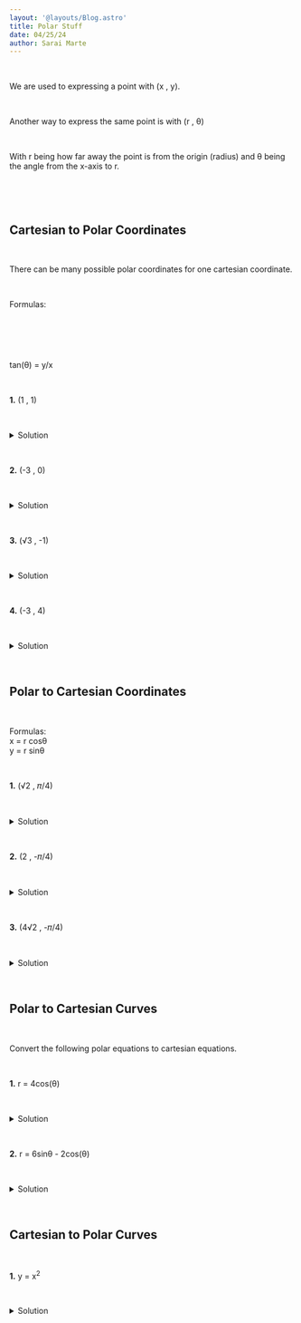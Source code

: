 ```yaml
---
layout: '@layouts/Blog.astro'
title: Polar Stuff
date: 04/25/24
author: Sarai Marte
---
```



<span style=" font-family: var(--primaryFont);">

&nbsp;&nbsp;&nbsp;&nbsp;

We are used to expressing a point with (x , y). 

&nbsp;&nbsp;&nbsp;&nbsp;

Another way to express the same point is with (r , θ)

&nbsp;&nbsp;&nbsp;&nbsp;

With r being how far away the point is from the origin (radius) and θ being the angle from the x-axis to r.

&nbsp;&nbsp;&nbsp;&nbsp;

<ImageOut img = {img1}> </ImageOut>

&nbsp;&nbsp;&nbsp;&nbsp;
&nbsp;&nbsp;&nbsp;&nbsp;
&nbsp;&nbsp;&nbsp;&nbsp;

## Cartesian to Polar Coordinates

&nbsp;&nbsp;&nbsp;&nbsp;

There can be many possible polar coordinates for one cartesian coordinate.

&nbsp;&nbsp;&nbsp;&nbsp;

Formulas:   
 
&nbsp;&nbsp;&nbsp;&nbsp;

<div style = "object-fit:contain;" > <img src={img2.src} alt=""  /> </div>

&nbsp;&nbsp;&nbsp;&nbsp;

tan(θ) = y/x

&nbsp;&nbsp;&nbsp;&nbsp;

**1.** (1 , 1)

&nbsp;&nbsp;&nbsp;&nbsp;

<details>

  <summary> Solution </summary>
  
  &nbsp;&nbsp;&nbsp;&nbsp;

  &nbsp;&nbsp;&nbsp;&nbsp;

</details>

&nbsp;&nbsp;&nbsp;&nbsp;

**2.** (-3 , 0)

&nbsp;&nbsp;&nbsp;&nbsp;

<details>

  <summary> Solution </summary>
  
  &nbsp;&nbsp;&nbsp;&nbsp;



  &nbsp;&nbsp;&nbsp;&nbsp;

</details>

&nbsp;&nbsp;&nbsp;&nbsp;

**3.** (√3 , -1)

&nbsp;&nbsp;&nbsp;&nbsp;

<details>

  <summary> Solution </summary>
  
  &nbsp;&nbsp;&nbsp;&nbsp;



  &nbsp;&nbsp;&nbsp;&nbsp;

</details>

&nbsp;&nbsp;&nbsp;&nbsp;

**4.** (-3 , 4)

&nbsp;&nbsp;&nbsp;&nbsp;

<details>

  <summary> Solution </summary>
  
  &nbsp;&nbsp;&nbsp;&nbsp;



  &nbsp;&nbsp;&nbsp;&nbsp;

</details>

&nbsp;&nbsp;&nbsp;&nbsp;

## Polar to Cartesian Coordinates

&nbsp;&nbsp;&nbsp;&nbsp;

Formulas:   
x = r cosθ  
y = r sinθ  

&nbsp;&nbsp;&nbsp;&nbsp;

**1.** (√2 , 𝜋/4)

&nbsp;&nbsp;&nbsp;&nbsp;

<details>

  <summary> Solution </summary>
  
  &nbsp;&nbsp;&nbsp;&nbsp;



  &nbsp;&nbsp;&nbsp;&nbsp;

</details>

&nbsp;&nbsp;&nbsp;&nbsp;

**2.** (2 , -𝜋/4)

&nbsp;&nbsp;&nbsp;&nbsp;

<details>

  <summary> Solution </summary>
  
  &nbsp;&nbsp;&nbsp;&nbsp;



  &nbsp;&nbsp;&nbsp;&nbsp;

</details>

&nbsp;&nbsp;&nbsp;&nbsp;


**3.** (4√2 , -𝜋/4)

&nbsp;&nbsp;&nbsp;&nbsp;

<details>

  <summary> Solution </summary>
  
  &nbsp;&nbsp;&nbsp;&nbsp;



  &nbsp;&nbsp;&nbsp;&nbsp;

</details>

&nbsp;&nbsp;&nbsp;&nbsp;

## Polar to Cartesian Curves

&nbsp;&nbsp;&nbsp;&nbsp;

Convert the following polar equations to cartesian equations.

&nbsp;&nbsp;&nbsp;&nbsp;

**1.** r = 4cos(θ)

&nbsp;&nbsp;&nbsp;&nbsp;

<details>

  <summary> Solution </summary>
  
  &nbsp;&nbsp;&nbsp;&nbsp;



  &nbsp;&nbsp;&nbsp;&nbsp;

</details>

&nbsp;&nbsp;&nbsp;&nbsp;

**2.**  r = 6sinθ - 2cos(θ)

&nbsp;&nbsp;&nbsp;&nbsp;

<details>

  <summary> Solution </summary>
  
  &nbsp;&nbsp;&nbsp;&nbsp;



  &nbsp;&nbsp;&nbsp;&nbsp;

</details>

&nbsp;&nbsp;&nbsp;&nbsp;

## Cartesian to Polar Curves

&nbsp;&nbsp;&nbsp;&nbsp;

**1.** y = x<sup>2</sup>

&nbsp;&nbsp;&nbsp;&nbsp;

<details>

  <summary> Solution </summary>
  
  &nbsp;&nbsp;&nbsp;&nbsp;



  &nbsp;&nbsp;&nbsp;&nbsp;

</details>

&nbsp;&nbsp;&nbsp;&nbsp;
</span>